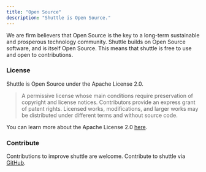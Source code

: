 ```yaml
---
title: "Open Source"
description: "Shuttle is Open Source."
---
```


We are firm believers that Open Source is the key to a long-term sustainable and
prosperous technology community. Shuttle builds on Open Source software, and is
itself Open Source. This means that shuttle is free to use and open to
contributions.

### License

Shuttle is Open Source under the Apache License 2.0.

> A permissive license whose main conditions require preservation of copyright
> and license notices. Contributors provide an express grant of patent rights.
> Licensed works, modifications, and larger works may be distributed under
> different terms and without source code.

You can learn more about the Apache License 2.0
[here](https://github.com/shuttle-hq/shuttle/blob/main/LICENSE).

### Contribute

Contributions to improve shuttle are welcome. Contribute to shuttle via
[GitHub](https://github.com/shuttle-hq/shuttle).
